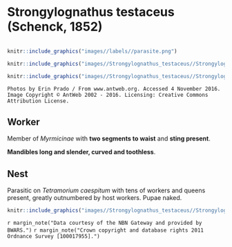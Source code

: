 # **Strongylognathus testaceus** (Schenck, 1852)

```marginfigure
```

```r
knitr::include_graphics("images//labels//parasite.png")
```

```r
knitr::include_graphics("images//Strongylognathus_testaceus//Strongylognathus_testaceus_head.jpg")
```

```r
knitr::include_graphics("images//Strongylognathus_testaceus//Strongylognathus_testaceus_side.jpg")
```

```block
Photos by Erin Prado / From www.antweb.org. Accessed 4 November 2016.
Image Copyright © AntWeb 2002 - 2016. Licensing: Creative Commons Attribution License.
```

## Worker
Member of *Myrmicinae* with **two segments to waist** and **sting present**.

**Mandibles long and slender, curved and toothless**.

## Nest
Parasitic on *Tetramorium caespitum* with tens of workers and queens present, greatly outnumbered by host workers. Pupae naked.

```r
knitr::include_graphics("images//Strongylognathus_testaceus//Strongylognathus_testaceus_map.png")
```
`r margin_note("Data courtesy of the NBN Gateway and provided by BWARS.")`
`r margin_note("Crown copyright and database rights 2011 Ordnance Survey [100017955].")`

\pagebreak
